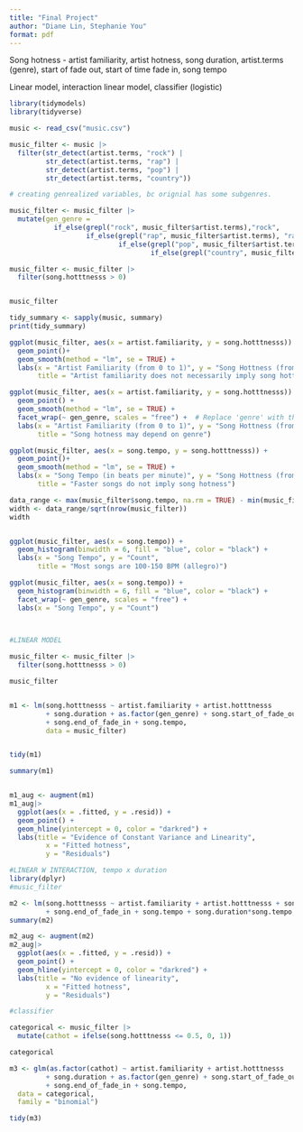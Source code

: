```yaml
---
title: "Final Project"
author: "Diane Lin, Stephanie You"
format: pdf
---
```

Song hotness - artist familiarity, artist hotness, song duration, artist.terms (genre), start of fade out, start of time fade in, song tempo

Linear model, interaction linear model, classifier (logistic)


```r

library(tidymodels)
library(tidyverse)

music <- read_csv("music.csv")

```


```r

music_filter <- music |>
  filter(str_detect(artist.terms, "rock") |
         str_detect(artist.terms, "rap") |
         str_detect(artist.terms, "pop") |
         str_detect(artist.terms, "country"))

# creating genrealized variables, bc orignial has some subgenres. 

music_filter <- music_filter |>
  mutate(gen_genre = 
           if_else(grepl("rock", music_filter$artist.terms),"rock", 
                   if_else(grepl("rap", music_filter$artist.terms), "rap",
                           if_else(grepl("pop", music_filter$artist.terms), "pop",
                                   if_else(grepl("country", music_filter$artist.terms), "country", "other")))))

music_filter <- music_filter |>
  filter(song.hotttnesss > 0)


music_filter

```
```r
tidy_summary <- sapply(music, summary)
print(tidy_summary)

ggplot(music_filter, aes(x = artist.familiarity, y = song.hotttnesss)) + 
  geom_point()+
  geom_smooth(method = "lm", se = TRUE) +
  labs(x = "Artist Familiarity (from 0 to 1)", y = "Song Hottness (from 0 to 1)",
       title = "Artist familiarity does not necessarily imply song hottness")

ggplot(music_filter, aes(x = artist.familiarity, y = song.hotttnesss)) + 
  geom_point() +
  geom_smooth(method = "lm", se = TRUE) +
  facet_wrap(~ gen_genre, scales = "free") +  # Replace 'genre' with the actual column name
  labs(x = "Artist Familiarity (from 0 to 1)", y = "Song Hottness (from 0 to 1)",
       title = "Song hotness may depend on genre")


```
```r
ggplot(music_filter, aes(x = song.tempo, y = song.hotttnesss)) + 
  geom_point()+
  geom_smooth(method = "lm", se = TRUE) +
  labs(x = "Song Tempo (in beats per minute)", y = "Song Hottness (from 0 to 1)",
       title = "Faster songs do not imply song hotness")

data_range <- max(music_filter$song.tempo, na.rm = TRUE) - min(music_filter$song.tempo, na.rm = TRUE)
width <- data_range/sqrt(nrow(music_filter))
width


ggplot(music_filter, aes(x = song.tempo)) +
  geom_histogram(binwidth = 6, fill = "blue", color = "black") +
  labs(x = "Song Tempo", y = "Count",
       title = "Most songs are 100-150 BPM (allegro)")

ggplot(music_filter, aes(x = song.tempo)) +
  geom_histogram(binwidth = 6, fill = "blue", color = "black") +
  facet_wrap(~ gen_genre, scales = "free") +
  labs(x = "Song Tempo", y = "Count")

 
```


```r

#LINEAR MODEL

music_filter <- music_filter |>
  filter(song.hotttnesss > 0)

music_filter


m1 <- lm(song.hotttnesss ~ artist.familiarity + artist.hotttnesss 
         + song.duration + as.factor(gen_genre) + song.start_of_fade_out 
         + song.end_of_fade_in + song.tempo, 
         data = music_filter)


tidy(m1)

summary(m1)


m1_aug <- augment(m1)
m1_aug|>
  ggplot(aes(x = .fitted, y = .resid)) +
  geom_point() +
  geom_hline(yintercept = 0, color = "darkred") +
  labs(title = "Evidence of Constant Variance and Linearity",
         x = "Fitted hotness",
         y = "Residuals")

```

```r
#LINEAR W INTERACTION, tempo x duration
library(dplyr)
#music_filter

m2 <- lm(song.hotttnesss ~ artist.familiarity + artist.hotttnesss + song.duration + as.factor(gen_genre) + song.start_of_fade_out
         + song.end_of_fade_in + song.tempo + song.duration*song.tempo, data = music_filter)
summary(m2)

m2_aug <- augment(m2)
m2_aug|>
  ggplot(aes(x = .fitted, y = .resid)) +
  geom_point() +
  geom_hline(yintercept = 0, color = "darkred") +
  labs(title = "No evidence of linearity",
         x = "Fitted hotness",
         y = "Residuals")


```

```r
#classifier

categorical <- music_filter |>
  mutate(cathot = ifelse(song.hotttnesss <= 0.5, 0, 1))

categorical

m3 <- glm(as.factor(cathot) ~ artist.familiarity + artist.hotttnesss 
         + song.duration + as.factor(gen_genre) + song.start_of_fade_out 
         + song.end_of_fade_in + song.tempo,
  data = categorical,
  family = "binomial")

tidy(m3)
 


```

